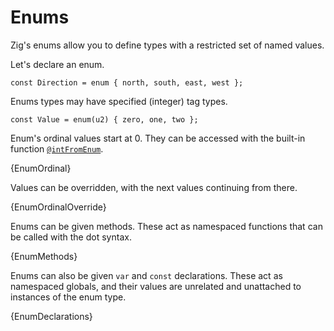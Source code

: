 

# Enums

Zig's enums allow you to define types with a restricted set of named values.

Let's declare an enum.

```zig
const Direction = enum { north, south, east, west };
```

Enums types may have specified (integer) tag types.

```zig
const Value = enum(u2) { zero, one, two };
```

Enum's ordinal values start at 0. They can be accessed with the built-in
function
[`@intFromEnum`](https://ziglang.org/documentation/master/#intFromEnum).

<CodeBlock language="zig">{EnumOrdinal}</CodeBlock>

Values can be overridden, with the next values continuing from there.

<CodeBlock language="zig">{EnumOrdinalOverride}</CodeBlock>

Enums can be given methods. These act as namespaced functions that can be called
with the dot syntax.

<CodeBlock language="zig">{EnumMethods}</CodeBlock>

Enums can also be given `var` and `const` declarations. These act as namespaced
globals, and their values are unrelated and unattached to instances of the enum
type.

<CodeBlock language="zig">{EnumDeclarations}</CodeBlock>
